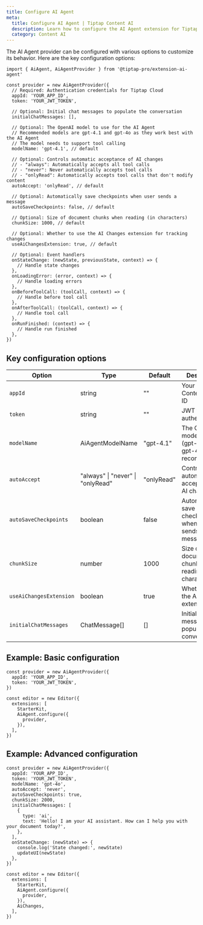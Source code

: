 ```yaml
---
title: Configure AI Agent
meta:
  title: Configure AI Agent | Tiptap Content AI
  description: Learn how to configure the AI Agent extension for Tiptap.
  category: Content AI
---
```


The AI Agent provider can be configured with various options to customize its behavior. Here are the key configuration options:

```tsx
import { AiAgent, AiAgentProvider } from '@tiptap-pro/extension-ai-agent'

const provider = new AiAgentProvider({
  // Required: Authentication credentials for Tiptap Cloud
  appId: 'YOUR_APP_ID',
  token: 'YOUR_JWT_TOKEN',

  // Optional: Initial chat messages to populate the conversation
  initialChatMessages: [],

  // Optional: The OpenAI model to use for the AI Agent
  // Recommended models are gpt-4.1 and gpt-4o as they work best with the AI Agent
  // The model needs to support tool calling
  modelName: 'gpt-4.1', // default

  // Optional: Controls automatic acceptance of AI changes
  // - "always": Automatically accepts all tool calls
  // - "never": Never automatically accepts tool calls
  // - "onlyRead": Automatically accepts tool calls that don't modify content
  autoAccept: 'onlyRead', // default

  // Optional: Automatically save checkpoints when user sends a message
  autoSaveCheckpoints: false, // default

  // Optional: Size of document chunks when reading (in characters)
  chunkSize: 1000, // default

  // Optional: Whether to use the AI Changes extension for tracking changes
  useAiChangesExtension: true, // default

  // Optional: Event handlers
  onStateChange: (newState, previousState, context) => {
    // Handle state changes
  },
  onLoadingError: (error, context) => {
    // Handle loading errors
  },
  onBeforeToolCall: (toolCall, context) => {
    // Handle before tool call
  },
  onAfterToolCall: (toolCall, context) => {
    // Handle tool call
  },
  onRunFinished: (context) => {
    // Handle run finished
  },
})
```

## Key configuration options

| Option                  | Type                              | Default    | Description                                              |
| ----------------------- | --------------------------------- | ---------- | -------------------------------------------------------- |
| `appId`                 | string                            | ""         | Your Tiptap Content AI app ID                            |
| `token`                 | string                            | ""         | JWT token for authentication                             |
| `modelName`             | AiAgentModelName                  | "gpt-4.1"  | The OpenAI model to use (gpt-4.1 and gpt-4o recommended) |
| `autoAccept`            | "always" \| "never" \| "onlyRead" | "onlyRead" | Controls automatic acceptance of AI changes              |
| `autoSaveCheckpoints`   | boolean                           | false      | Automatically save checkpoints when user sends a message |
| `chunkSize`             | number                            | 1000       | Size of document chunks when reading (in characters)     |
| `useAiChangesExtension` | boolean                           | true       | Whether to use the AI Changes extension                  |
| `initialChatMessages`   | ChatMessage[]                     | []         | Initial chat messages to populate the conversation       |

## Example: Basic configuration

```tsx
const provider = new AiAgentProvider({
  appId: 'YOUR_APP_ID',
  token: 'YOUR_JWT_TOKEN',
})

const editor = new Editor({
  extensions: [
    StarterKit,
    AiAgent.configure({
      provider,
    }),
  ],
})
```

## Example: Advanced configuration

```tsx
const provider = new AiAgentProvider({
  appId: 'YOUR_APP_ID',
  token: 'YOUR_JWT_TOKEN',
  modelName: 'gpt-4o',
  autoAccept: 'never',
  autoSaveCheckpoints: true,
  chunkSize: 2000,
  initialChatMessages: [
    {
      type: 'ai',
      text: 'Hello! I am your AI assistant. How can I help you with your document today?',
    },
  ],
  onStateChange: (newState) => {
    console.log('State changed:', newState)
    updateUI(newState)
  },
})

const editor = new Editor({
  extensions: [
    StarterKit,
    AiAgent.configure({
      provider,
    }),
    AiChanges,
  ],
})
```
